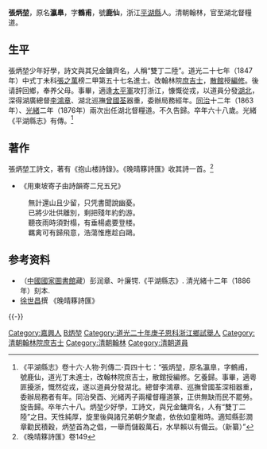 '''張炳堃'''，原名'''瀛臯'''，字'''鶴甫'''，號'''鹿仙'''，浙江[[平湖市|平湖縣]]人。清朝翰林，官至湖北督糧道。

==生平==
張炳堃少年好學，詩文與其兄金鏞齊名，人稱“雙丁二陸”。道光二十七年（1847年）中式丁未科[[張之萬|張之萬]]榜二甲第五十七名進士。改翰林院[[庶吉士|庶吉士]]，[[散館|散館]]授[[編修|編修]]。後请辞回鄉，奉养父母。事畢，適逢[[太平軍|太平軍]]攻打浙江，慷慨從戎，以道員分發[[湖北|湖北]]，深得湖廣總督[[李鴻章|李鴻章]]、湖北巡撫[[曾國荃|曾國荃]]器重，委辦局務經年。[[同治|同治]]十二年（1863年）、[[光緒|光緒]]二年（1876年）兩次出任湖北督糧道。不久告歸。卒年六十八歲。光緒《平湖縣志》有傳。<ref>《平湖縣志》卷十六·人物·列傳二·頁四十七：“張炳堃，原名瀛臯，字鶴甫，號鹿仙，道光丁未進士，改翰林院庶吉士，散館授編修。乞養歸。事畢，適粵匪擾浙，慨然從戎，遂以道員分發湖北。總督李鴻章、巡撫曾國荃深相器重，委辦局務者有年。同治癸酉、光緒丙子兩權督糧道篆，正供無缺而民不罷勞。旋告歸。卒年六十八。炳堃少好學，工詩文，與兄金鏞齊名，人有“雙丁二陸”之目。天性純厚，旋里後與諸兄弟朝夕聚處，依依如童稚時。適知縣彭潤章勸民積穀，炳堃首為之倡，一舉而儲穀萬石，水旱賴以有備云。（新纂）”</ref>

==著作==
張炳堃工詩文，著有《抱山楼詩錄》。《晚晴簃詩匯》收其詩一首。<ref>《晚晴簃詩匯》卷149</ref>

*《用東坡寄子由詩韻寄二兄五兄》
:無計還山且少留，只凭書聞說幽憂。
:已將少壯供離別，剩把殘年約釣游。
:聽夜雨時須對榻，有垂楊處要登楼。
:羈禽可有歸飛意，浩蕩惟應趁白鷗。

== 参考资料 ==
{{reflist}}

*（[[中國國家圖書館|中國國家圖書館]]藏）彭润章、叶廉锷.《平湖縣志》. 清光緒十二年（1886年）刻本.
* [[徐世昌|徐世昌]]撰 《晚晴簃詩匯》

{{-}}
{{道光二十七年丁未科殿試金榜}}

{{Authority control}}

{{DEFAULTSORT:Zhang張}}
[[Category:嘉興人|Category:嘉興人]]
[[Category:張姓|B炳堃]]
[[Category:道光二十年庚子恩科浙江鄉試舉人|Category:道光二十年庚子恩科浙江鄉試舉人]]
[[Category:清朝翰林院庶吉士|Category:清朝翰林院庶吉士]]
[[Category:清朝翰林|Category:清朝翰林]]
[[Category:清朝道員|Category:清朝道員]]